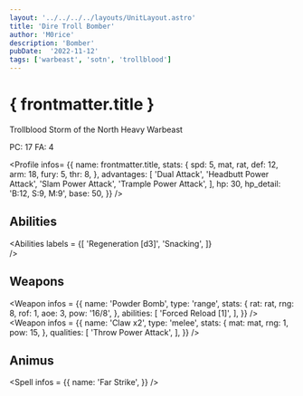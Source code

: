 ```yaml
---
layout: '../../../../layouts/UnitLayout.astro'
title: 'Dire Troll Bomber'
author: 'M0rice'
description: 'Bomber'
pubDate:  '2022-11-12'
tags: ['warbeast', 'sotn', 'trollblood']
---
```



# { frontmatter.title }
Trollblood Storm of the North Heavy Warbeast

PC: 17
FA: 4

<Profile
    infos= {{
        name: frontmatter.title,
        stats: {
            spd: 5,
            mat,
            rat,
            def: 12,
            arm: 18,
            fury: 5,
            thr: 8,
        },
        advantages: [
            'Dual Attack',
            'Headbutt Power Attack',
            'Slam Power Attack',
            'Trample Power Attack',
        ],
        hp: 30,
        hp_detail: 'B:12, S:9, M:9',
        base: 50,
    }}
/>

## Abilities
<Abilities
    labels = {[
        'Regeneration [d3]',
        'Snacking',
    ]}    
/>

## Weapons
<Weapon
    infos = {{
        name: 'Powder Bomb',
        type: 'range',
        stats: {
            rat: rat,
            rng: 8,
            rof: 1,
            aoe: 3,
            pow: '16/8',
        },
        abilities: [
            'Forced Reload [1]',
        ],
    }}
/>
<Weapon
    infos = {{
        name: 'Claw x2',
        type: 'melee',
        stats: {
            mat: mat,
            rng: 1,
            pow: 15,
        },
        qualities: [
            'Throw Power Attack',
        ],
    }}
/>

## Animus
<Spell
    infos = {{
        name: 'Far Strike',
    }}
/>